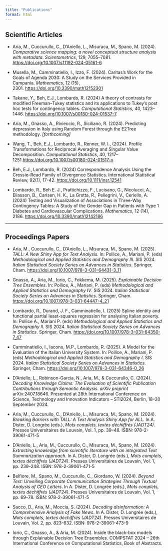 ```yaml
---
title: "Publications"
format: html
---
```


## Scientific Articles

-   Aria, M., Cuccurullo, C., D’Aniello, L., Misuraca, M., Spano, M. (2024). *Comparative science mapping: a novel conceptual structure analysis with metadata*. *Scientometrics*, 129, 7055–7081. <https://doi.org/10.1007/s11192-024-05161-6>

-   Musella, M., Camminatiello, I., Izzo, F. (2024). Caritas’s Work for the Goals of Agenda 2030: A Study on the Services Provided in Campania. *Mathematics,* 12 (15), 2301. <https://doi.org/10.3390/math12152301>

-   Takane, Y., Beh, E.J., Lombardo, R. (2024) A theory of contrasts for modified Freeman–Tukey statistics and its applications to Tukey’s post hoc tests for contingency tables. *Computational Statistics,* 40, 1423–1446. <https://doi.org/10.1007/s00180-024-01537-7>.

-   Aria, M., Gnasso, A., Rivieccio, R., Siciliano, R. (2024). Predicting depression in Italy using Random Forest through the E2Tree methodology. *\[forthcoming\]*

-   Wang, T., Beh, E.J., Lombardo, R., Renner, W. I., (2024). Profile Transformations for Reciprocal Averaging and Singular Value Decomposition. *Computational Statistics*, 40, 1217–1251.<https://doi.org/10.1007/s00180-024-01517-x>

-   Beh, E.J., Lombardo, R. (2024) Correspondence Analysis Using the Cressie–Read Family of Divergence Statistics. International Statistical Review, 92(1), 17-42. <https://doi.org/10.1111/insr.12541>

-   Lombardo, R., Beh E. J., Prattichizzo, F., Lucisano, G., Nicolucci, A., Eliasson, B., Carlsen, H. K., La Grotta, R., Pellegrini, V., Ceriello, A. (2024) Testing and Visualization of Associations in Three-Way Contingency Tables: A Study of the Gender Gap in Patients with Type 1 Diabetes and Cardiovascular Complications. *Mathematics,* 12 (14), 2186. <https://doi.org/10.3390/math12142186>

------------------------------------------------------------------------

## Proceedings Papers

-   Aria, M., Cuccurullo, C., D’Aniello, L., Misuraca, M., Spano, M. (2025). *TALL: A New Shiny App for Text Analysis*. In: Pollice, A., Mariani, P. (eds) *Methodological and Applied Statistics and Demography III*. SIS 2024. *Italian Statistical Society Series on Advances in Statistics*. Springer, Cham. <https://doi.org/10.1007/978-3-031-64431-3_11>

-   Gnasso, A., Aria, M., Iorio, C., Fokkema, M. (2025). *Explainable Decision Tree Ensembles*. In: Pollice, A., Mariani, P. (eds) *Methodological and Applied Statistics and Demography IV*. SIS 2024. *Italian Statistical Society Series on Advances in Statistics*. Springer, Cham. <https://doi.org/10.1007/978-3-031-64447-4_21>

-   Lombardo, R., Durand, J. F., Camminatiello, I. (2025) Spline identity and functional partial least-squares regression for analysing Italian poverty. In: Pollice A., Mariani P. (eds) *Methodological and Applied Statistics and Demography II*. SIS 2024. *Italian Statistical Society Series on Advances in Statistics*. Springer, Cham. <https://doi.org/10.1007/978-3-031-64350-7_47>

-   Camminatiello, I., Iacono, M.P., Lombardo, R. (2025). A Model for the Evaluation of the Italian University System. In: Pollice, A., Mariani, P. (eds) *Methodological and Applied Statistics and Demography I*. SIS 2024. *Italian Statistical Society Series on Advances in Statistics*. Springer, Cham. <https://doi.org/10.1007/978-3-031-64346-0_26>

-   D'Aniello, L., Robinson-Garcia, N., Aria, M., & Cuccurullo, C. (2024). *Decoding Knowledge Claims: The Evaluation of Scientific Publication Contributions through Semantic Analysis*. *arXiv preprint* arXiv:2407.18646. Presented at 28th International Conference on Science, Technology and Innovation Indicators – STI2024, Berlin, 18–20 September 2024.

-   Aria, M., Cuccurullo, C., D'Aniello, L., Misuraca, M., Spano, M. (2024). *Breaking Barriers with TALL: A Text Analysis Shiny App for ALL*. In A. Dister, D. Longrée (eds.), *Mots complets, textes déchiffrés (JADT24)*. Presses Universitaires de Louvain, Vol. 1, pp. 39–48. ISBN: 978-2-39061-471-5

-   D'Aniello, L., Aria, M., Cuccurullo, C., Misuraca, M., Spano, M. (2024). *Extracting knowledge from scientific literature with an integrated Text Summarization approach*. In A. Dister, D. Longrée (eds.), *Mots complets, textes déchiffrés (JADT24)*. Presses Universitaires de Louvain, Vol. 1, pp. 239–248. ISBN: 978-2-39061-471-5

-   Belfiore, M., Spano, M., Cuccurullo, C., Giordano, W. (2024). *Beyond Text: Unveiling Corporate Communication Strategies Through Textual Analysis of CEO Letters*. In A. Dister, D. Longrée (eds.), *Mots complets, textes déchiffrés (JADT24)*. Presses Universitaires de Louvain, Vol. 1, pp. 69–78. ISBN: 978-2-39061-471-5

-   Sacco, D., Aria, M., Moccia, S. (2024). *Decoding disinformation: A Comprehensive Analysis of Fake News*. In A. Dister, D. Longrée (eds.), *Mots complets, textes déchiffrés (JADT24)*. Presses Universitaires de Louvain, Vol. 2, pp. 823–832. ISBN: 978-2-39061-473-9

-   Iorio, C., Gnasso, A., & Aria, M. (2024). Inside the black-box models through Explainable Decision Tree Ensembles. COMPSTAT 2024 – 26th International Conference on Computational Statistics, Book of Abstracts.